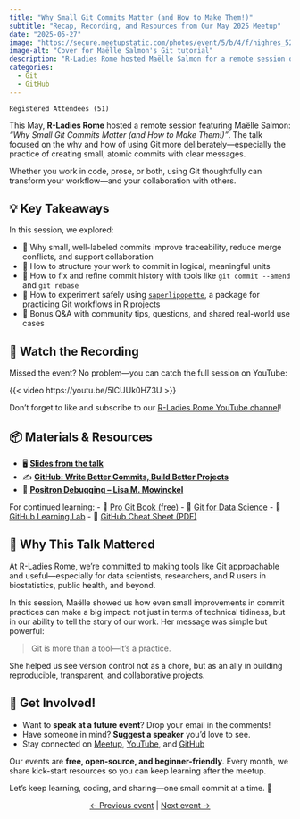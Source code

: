 ```yaml
---
title: "Why Small Git Commits Matter (and How to Make Them!)"
subtitle: "Recap, Recording, and Resources from Our May 2025 Meetup"
date: "2025-05-27"
image: "https://secure.meetupstatic.com/photos/event/5/b/4/f/highres_528083375.webp?w=750"
image-alt: "Cover for Maëlle Salmon's Git tutorial"
description: "R-Ladies Rome hosted Maëlle Salmon for a remote session on the importance of small Git commits. Learn why they matter and how to implement them effectively."
categories: 
  - Git
  - GitHub
---
```


`Registered Attendees (51)`

This May, **R-Ladies Rome** hosted a remote session featuring Maëlle Salmon: *“Why Small Git Commits Matter (and How to Make Them!)”*. The talk focused on the why and how of using Git more deliberately—especially the practice of creating small, atomic commits with clear messages.  

Whether you work in code, prose, or both, using Git thoughtfully can transform your workflow—and your collaboration with others.

## 💡 Key Takeaways

In this session, we explored:

- 🧩 Why small, well-labeled commits improve traceability, reduce merge conflicts, and support collaboration
- 🧠 How to structure your work to commit in logical, meaningful units
- 🔧 How to fix and refine commit history with tools like `git commit --amend` and `git rebase`
- 🧪 How to experiment safely using [`saperlipopette`](https://github.com/maelle/saperlipopette), a package for practicing Git workflows in R projects
- 🎤 Bonus Q&A with community tips, questions, and shared real-world use cases

## 🎥 Watch the Recording

Missed the event? No problem—you can catch the full session on YouTube:

{{< video https://youtu.be/5lCUUk0HZ3U >}}

Don’t forget to like and subscribe to our [R-Ladies Rome YouTube channel](https://www.youtube.com/@rladiesrome)!

## 📦 Materials & Resources

- 🖥️ [**Slides from the talk**](https://rome-git.netlify.app/)
- ✍️ [**GitHub: Write Better Commits, Build Better Projects**](https://github.blog/developer-skills/github/write-better-commits-build-better-projects/)
- 🧰 [**Positron Debugging – Lisa M. Mowinckel**](https://drmowinckels.io/blog/2025/positron-debugging/)

For continued learning:
- 📘 [Pro Git Book (free)](https://git-scm.com/book/en/v2)
- 🧪 [Git for Data Science](https://www.datacamp.com/community/tutorials/git-for-data-science)
- 🧭 [GitHub Learning Lab](https://lab.github.com/)
- 🧾 [GitHub Cheat Sheet (PDF)](https://education.github.com/git-cheat-sheet-education.pdf)

## 🧵 Why This Talk Mattered

At R-Ladies Rome, we’re committed to making tools like Git approachable and useful—especially for data scientists, researchers, and R users in biostatistics, public health, and beyond.

In this session, Maëlle showed us how even small improvements in commit practices can make a big impact: not just in terms of technical tidiness, but in our ability to tell the story of our work. Her message was simple but powerful:

> Git is more than a tool—it’s a practice.

She helped us see version control not as a chore, but as an ally in building reproducible, transparent, and collaborative projects.

## 🤝 Get Involved!

- Want to **speak at a future event**? Drop your email in the comments!
- Have someone in mind? **Suggest a speaker** you’d love to see.
- Stay connected on [Meetup](https://www.meetup.com/rladies-rome/), [YouTube](https://www.youtube.com/@rladiesrome), and [GitHub](https://github.com/rladies-rome)

Our events are **free, open-source, and beginner-friendly**. Every month, we share kick-start resources so you can keep learning after the meetup.

Let’s keep learning, coding, and sharing—one small commit at a time. 💜

<center>[← Previous event](/talks/2025/meetup/04272025_FedericaGazzelloni.qmd) | [Next event →](/talks/2025/meetup/06162025_INGV.qmd)</center>
